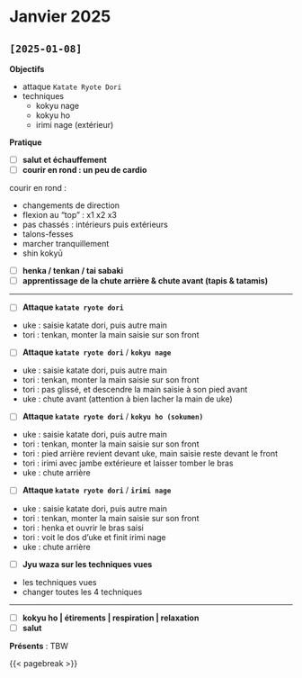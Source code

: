 # Janvier 2025 {.unnumbered}

## `[2025-01-08]`

**Objectifs**

- attaque `Katate Ryote Dori`
- techniques
  - kokyu nage
  - kokyu ho
  - irimi nage (extérieur)

**Pratique**

- [ ] **salut et échauffement**
- [ ] **courir en rond : un peu de cardio**

::: {.callout-tip title="cardio" collapse="true"}
courir en rond : 

- changements de direction
- flexion au "top" : x1 x2 x3
- pas chassés : intérieurs puis extérieurs
- talons-fesses
- marcher tranquillement
- shin kokyū
:::

- [ ] **henka / tenkan / tai sabaki**
- [ ] **apprentissage de la chute arrière & chute avant (tapis & tatamis)**

---

- [ ] **Attaque `katate ryote dori`**

::: {.callout-tip title="consignes" collapse="true"}
- uke : saisie katate dori, puis autre main
- tori : tenkan, monter la main saisie sur son front
:::

- [ ] **Attaque `katate ryote dori`** / **`kokyu nage`**

::: {.callout-tip title="consignes" collapse="true"}
- uke : saisie katate dori, puis autre main
- tori : tenkan, monter la main saisie sur son front
- tori : pas glissé, et descendre la main saisie à son pied avant
- uke : chute avant (attention à bien lacher la main de uke)
:::

- [ ] **Attaque `katate ryote dori`** / **`kokyu ho (sokumen)`**

::: {.callout-tip title="consignes" collapse="true"}
- uke : saisie katate dori, puis autre main
- tori : tenkan, monter la main saisie sur son front
- tori : pied arrière revient devant uke, main saisie reste devant le front
- tori : irimi avec jambe extérieure et laisser tomber le bras
- uke : chute arrière
:::

- [ ] **Attaque `katate ryote dori`** / **`irimi nage`**

::: {.callout-tip title="consignes" collapse="true"}
- uke : saisie katate dori, puis autre main
- tori : tenkan, monter la main saisie sur son front
- tori : henka et ouvrir le bras saisi
- tori : voit le dos d'uke et finit irimi nage
- uke : chute arrière
:::

- [ ] **Jyu waza sur les techniques vues** 

::: {.callout-tip title="consignes" collapse="true"}
- les techniques vues
- changer toutes les 4 techniques
:::

---

- [ ] **kokyu ho | étirements | respiration | relaxation**
- [ ] **salut**

**Présents** : TBW

{{< pagebreak >}}

